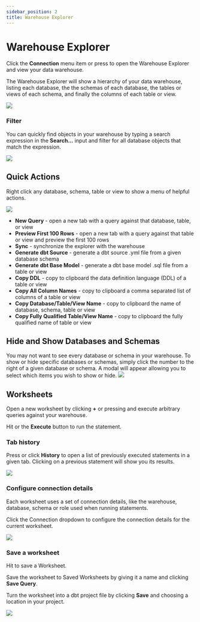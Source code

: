 ```yaml
---
sidebar_position: 2
title: Warehouse Explorer
---
```


# Warehouse Explorer
Click the **Connection** menu item or press <Keybinding mac="⇧ ⌘ C" winux="ctrl+shift+c" /> to open the Warehouse Explorer and view your data warehouse.

The Warehouse Explorer will show a hierarchy of your data warehouse, listing each database, the the schemas of each database, the tables or views of each schema, and finally the columns of each table or view.

<img src="/product/warehouse-explorer.png"></img>

### Filter
You can quickly find objects in your warehouse by typing a search expression in the **Search...** input and filter for all database objects that match the expression.

<img src="/product/filter-warehouse-explorer.png"></img>

## Quick Actions

Right click any database, schema, table or view to show a menu of helpful actions.

<img src="/product/warehouse-explorer-actions.png"></img>


* **New Query** - open a new tab with a query against that database, table, or view
* **Preview First 100 Rows** - open a new tab with a query against that table or view and preview the first 100 rows
* **Sync** - synchronize the explorer with the warehouse
* **Generate dbt Source** - generate a dbt source .yml file from a given database schema
* **Generate dbt Base Model** - generate a dbt base model .sql file from a table or view
* **Copy DDL** - copy to clipboard the data definition language (DDL) of a table or view
* **Copy All Column Names** - copy to clipboard a comma separated list of columns of a table or view
* **Copy Database/Table/View Name** - copy to clipboard the name of database, schema, table or view
* **Copy Fully Qualified Table/View Name** - copy to clipboard the fully qualified name of table or view

## Hide and Show Databases and Schemas

You may not want to see every database or schema in your warehouse. To show or hide specific databases or schemas, simply click the number to the right of a given database or schema. A modal will appear allowing you to select which items you wish to show or hide.
<img src="/product/hide-and-show-databases-and-schemas.png"></img>

## Worksheets

Open a new worksheet by clicking **+** or pressing <Keybinding mac="⌘ T" winux="ctrl+t" /> and execute arbitrary queries against your warehouse.

Hit <Keybinding mac="⌘enter" winux="ctrl+enter" /> or the **Execute** button to run the statement.

### Tab history
Press <Keybinding mac="⌘ ⇧ h" winux="ctrl+shift+h" /> or click **History** to open a list of previously executed statements in a given tab. Clicking on a previous statement will show you its results.

<img src="/product/query-history.png"></img>

### Configure connection details
Each worksheet uses a set of connection details, like the warehouse, database, schema or role used when running statements.

Click the Connection dropdown to configure the connection details for the current worksheet.

<img src="/product/configure-connection-details.png"></img>


### Save a worksheet
Hit <Keybinding mac="⌘ S" winux="ctrl+S" /> to save a Worksheet. 

Save the worksheet to Saved Worksheets by giving it a name and clicking **Save Query**.

Turn the worksheet into a dbt project file by clicking **Save** and choosing a location in your project.

<img src="/product/save-worksheet.png"></img>

